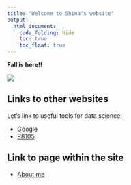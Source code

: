 ```yaml
---
title: "Welcome to Shina's website"
output: 
  html_document:
    code_folding: hide
    toc: true
    toc_float: true
---
```


**Fall is here!!**
 
![](images/pugs.jpeg)


## Links to other websites

Let's link to useful tools for data science:

* [Google](http://www.google.com)
* [P8105](http://p8105.com)


## Link to page within the site

* [About me](about.html)

